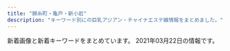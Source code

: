 ```yaml
---
title: "錦糸町・亀戸・新小岩"
description: "キーワード別にの巨乳アジアン・チャイナエステ嬢情報をまとめました。"
---
```


新着画像と新着キーワードをまとめています。
2021年03月22日の情報です。

<DmmAffiliateIns />
<KeywordTable
  shops={
    [
    {
        "station": "JR\u4e80\u6238\u99c5\u6771\u53e3",
        "keywords": {},
        "name": "Remoon",
        "img_links": [
            "http://yousei.xyz/images/g6.jpg",
            "http://yousei.xyz/images/mobile.jpg",
            "http://yousei.xyz/images/g3.jpg",
            "http://yousei.xyz/images/g4.jpg",
            "http://yousei.xyz/images/r4.jpg",
            "http://yousei.xyz/images/top.png",
            "http://yousei.xyz/images/mob.png",
            "http://yousei.xyz/images/recuit.jpg",
            "http://yousei.xyz/images/g1.jpg",
            "http://yousei.xyz/images/g5.jpg",
            "http://yousei.xyz/images/r2.jpg",
            "http://yousei.xyz/images/r3.jpg",
            "http://yousei.xyz/images/g2.jpg",
            "http://yousei.xyz/images/r1.jpg"
        ],
        "url": "http://yousei.xyz/"
    },
    {
        "station": "\u9752\u7825\u99c5A2\u51fa\u53e3",
        "url": "http://shizuku2009.com/",
        "img_links": [
            "http://shizuku2009.com/images/index_19.jpg",
            "http://shizuku2009.com/images/staff_15.jpg",
            "http://shizuku2009.com/images/index_08.jpg",
            "http://shizuku2009.com/images/index_15.jpg",
            "http://shizuku2009.com/staff/5/1.jpg",
            "http://shizuku2009.com/staff/4/1.jpg",
            "http://shizuku2009.com/images/service_13.jpg",
            "http://shizuku2009.com/staff/1/1.jpg",
            "http://shizuku2009.com/images/index_14.jpg",
            "http://shizuku2009.com/images/index_20.jpg",
            "http://shizuku2009.com/staff/6/1.jpg",
            "http://shizuku2009.com/images/index_05.jpg",
            "http://shizuku2009.com/images/index_13.jpg",
            "http://shizuku2009.com/images/index_09.jpg",
            "http://shizuku2009.com/images/index_17.jpg",
            "http://shizuku2009.com/images/index_07.jpg",
            "http://shizuku2009.com/images/index_06.jpg",
            "http://shizuku2009.com/images/staff_12.jpg",
            "http://shizuku2009.com/images/index_02.jpg",
            "http://shizuku2009.com/images/index_04.jpg",
            "http://shizuku2009.com/images/index_10.jpg",
            "http://shizuku2009.com/staff/3/1.jpg",
            "http://shizuku2009.com/staff/2/1.jpg"
        ],
        "name": "\u79cb",
        "keywords": {}
    },
    {
        "name": "Lucky\uff5e\u30e9\u30c3\u30ad\u30fc\uff5e",
        "img_links": [
            "http://www.es-raku.link/images/3.jpg",
            "http://www.es-raku.link/images/int2.png",
            "http://www.es-raku.link/images/mobile.jpg",
            "http://www.es-raku.link/images/line.png",
            "http://www.es-raku.link/staff/lucky.jpg",
            "http://www.es-raku.link/staff/ayaka.jpg",
            "http://www.es-raku.link/images/menu/interior.png",
            "http://www.es-raku.link/img/mai1.jpg",
            "http://www.es-raku.link/staff/yuki.jpg",
            "http://www.es-raku.link/images/list.jpg",
            "http://www.es-raku.link/images/6.jpg",
            "http://www.es-raku.link/staff/kaori.jpg",
            "http://www.es-raku.link/img/lucky1.jpg",
            "http://www.es-raku.link/images/8.jpg",
            "http://www.es-raku.link/img/yuki1.jpg",
            "http://www.es-raku.link/images/menu/staff.png",
            "http://www.es-raku.link/images/r2.jpg",
            "http://www.es-raku.link/images/tel.jpg",
            "http://www.es-raku.link/images/1.jpg",
            "http://www.es-raku.link/img/kaori1.jpg",
            "http://www.es-raku.link/images/int1.png",
            "http://www.es-raku.link/images/7.jpg",
            "http://www.es-raku.link/staff/ruru.jpg",
            "http://www.es-raku.link/images/interior_t.png",
            "http://www.es-raku.link/images/2.jpg",
            "http://www.es-raku.link/staff/mai.jpg",
            "http://www.es-raku.link/staff/riri.jpg",
            "http://www.es-raku.link/img/ayaka1.jpg",
            "http://www.es-raku.link/img/riri1.jpg",
            "http://www.es-raku.link/images/rtel.jpg",
            "http://www.es-raku.link/images/sys1.jpg",
            "http://www.es-raku.link/images/menu/top.png",
            "http://www.es-raku.link/images/staff_t.png",
            "http://www.es-raku.link/images/9.jpg",
            "http://www.es-raku.link/images/news.jpg",
            "http://www.es-raku.link/images/head.png",
            "http://www.es-raku.link/images/r1.jpg",
            "http://www.es-raku.link/img/ruru1.jpg"
        ],
        "station": "JR\u9326\u7cf8\u753a\u99c5\u5357\u53e3",
        "url": "http://www.es-raku.link/",
        "keywords": {}
    },
    {
        "img_links": [
            "http://iyasimori.jpest.net/uploads//sites/37/2021/01/a.jpg",
            "http://iyasimori.jpest.net/uploads//sites/37/2021/01/mobile.png",
            "http://iyasimori.jpest.net/uploads//sites/37/2021/01/g2-2.jpg",
            "http://iyasimori.jpest.net/uploads//sites/37/2021/01/tite-staff.jpg",
            "http://iyasimori.jpest.net/uploads//sites/37/2021/01/bj_03.jpg",
            "http://iyasimori.jpest.net/uploads//sites/37/2021/01/g5-150x150.jpg",
            "http://iyasimori.jpest.net/uploads//sites/37/2021/01/g5.jpg",
            "http://iyasimori.jpest.net/uploads//sites/37/2021/01/top.jpg",
            "http://iyasimori.jpest.net/uploads//sites/37/2021/01/g3-2-150x150.jpg",
            "http://iyasimori.jpest.net/uploads//sites/37/2021/01/g1-3-150x150.jpg",
            "http://iyasimori.jpest.net/uploads//sites/37/2021/01/r6.jpg",
            "http://iyasimori.jpest.net/uploads//sites/37/2021/01/g3-2.jpg",
            "http://iyasimori.jpest.net/uploads//sites/37/2021/01/a2.jpg",
            "http://iyasimori.jpest.net/uploads//sites/37/2021/01/r3-1.jpg",
            "http://iyasimori.jpest.net/uploads//sites/37/2021/01/r4-1.jpg",
            "http://iyasimori.jpest.net/uploads//sites/37/2021/01/r5.jpg",
            "http://iyasimori.jpest.net/uploads//sites/37/2021/01/g1-3.jpg",
            "http://iyasimori.jpest.net/uploads//sites/37/2021/01/g4-150x150.jpg",
            "http://iyasimori.jpest.net/uploads//sites/37/2021/01/g4.jpg",
            "http://iyasimori.jpest.net/uploads//sites/37/2021/01/news03.png",
            "http://iyasimori.jpest.net/uploads//sites/37/2021/01/news01.png",
            "http://iyasimori.jpest.net/uploads//sites/37/2021/01/g2-2-150x150.jpg"
        ],
        "name": "\u7652\u3057\u306e\u68ee",
        "keywords": {},
        "station": "\u9752\u7825\u99c5",
        "url": "http://iyasimori.jpest.net/"
    },
    {
        "name": "\u685c",
        "url": "http://miyabi-aroma.xyz/",
        "img_links": [
            "http://miyabi-aroma.xyz/images/staff/3/kiki.jpg",
            "http://miyabi-aroma.xyz/images/1801706901.jpg",
            "http://miyabi-aroma.xyz/images/staff/3/miya.jpg",
            "http://miyabi-aroma.xyz/images/staff/3/ami2.jpg",
            "http://miyabi-aroma.xyz/images/index-rose_04.png",
            "http://miyabi-aroma.xyz/images/3/1.jpg",
            "http://miyabi-aroma.xyz/images/staff/3/ami.jpg",
            "http://miyabi-aroma.xyz/images/staff/3/miya2.jpg",
            "http://miyabi-aroma.xyz/images/staff/3/yaya2.jpg",
            "http://miyabi-aroma.xyz/images/index-rose_07.png",
            "http://miyabi-aroma.xyz/images/nav/nav-job.jpg",
            "http://miyabi-aroma.xyz/images/index-rose_09.png",
            "http://miyabi-aroma.xyz/images/3/2.jpg",
            "http://miyabi-aroma.xyz/images/staff/3/kiki2.jpg",
            "http://miyabi-aroma.xyz/images/shishu/se2.jpg",
            "http://miyabi-aroma.xyz/images/staff/3/yami.jpg",
            "http://miyabi-aroma.xyz/images/staff/3/rina2.jpg",
            "http://miyabi-aroma.xyz/images/staff/3/yaya1.jpg",
            "http://miyabi-aroma.xyz/images/staff/3/rina.jpg",
            "http://miyabi-aroma.xyz/images/shishu/se1.jpg",
            "http://miyabi-aroma.xyz/images/nav/nav-staff.jpg",
            "http://miyabi-aroma.xyz/images/11.png",
            "http://miyabi-aroma.xyz/images/index-rose_13.png",
            "http://miyabi-aroma.xyz/images/nav/nav-sys.jpg",
            "http://miyabi-aroma.xyz/images/nav/nav-info.jpg",
            "http://miyabi-aroma.xyz/images/index-rose_02.png"
        ],
        "station": "JR\u4e80\u6238\u99c5\u6771\u53e3",
        "keywords": {
            "C": 7
        }
    },
    {
        "station": "JR\u9326\u7cf8\u753a\u99c5\u5357\u53e3",
        "img_links": [
            "http://dccompanyqoo10.cafe24.com/tiffany/images/store/store.png",
            "http://dccompanyqoo10.cafe24.com/tiffany/images/common/header.png",
            "http://dccompanyqoo10.cafe24.com/tiffany/images/top/store_bg.png"
        ],
        "keywords": {},
        "name": "Cherry",
        "url": "http://cherry-esthe.com/"
    },
    {
        "url": "http://hani-est.xyz/",
        "station": "\u897f\u5927\u5cf6\u99c5A1\u51fa\u53e3",
        "img_links": [
            "http://hani-est.xyz/images/g1.jpg",
            "http://hani-est.xyz/images/g6.jpg",
            "http://hani-est.xyz/images/g4.jpg",
            "http://hani-est.xyz/images/g5.jpg",
            "http://hani-est.xyz/images/banna1.jpg",
            "http://hani-est.xyz/images/zi-pri.png",
            "http://hani-est.xyz/images/banna2.jpg",
            "http://hani-est.xyz/images/g2.jpg",
            "http://hani-est.xyz/images/zi-ao.png",
            "http://hani-est.xyz/images/zi-service.png",
            "http://hani-est.xyz/images/zi-staff.png",
            "http://hani-est.xyz/images/zi-newface.png",
            "http://hani-est.xyz/images/new1.jpg",
            "http://hani-est.xyz/images/a1.jpg",
            "http://hani-est.xyz/images/top.jpg",
            "http://hani-est.xyz/images/banna.jpg"
        ],
        "keywords": {
            "\u5de8\u4e73": 12,
            "\u4e73": 12,
            "90": 24,
            "83": 12,
            "C": 41,
            "94": 12,
            "E": 12,
            "82": 12
        },
        "name": "\u871c\u82b1"
    },
    {
        "img_links": [
            "http://mori.me-es.com/images/index_27.jpg",
            "http://mori.me-es.com/images/staff_15.jpg",
            "http://mori.me-es.com/images/index_09.jpg",
            "http://mori.me-es.com/images/index_19.jpg",
            "http://mori.me-es.com/images/index_28.jpg",
            "http://mori.me-es.com/images/index_01.jpg",
            "http://mori.me-es.com/images/index_03.jpg",
            "http://mori.me-es.com/images/index_13.jpg",
            "http://mori.me-es.com/girls/07.jpg",
            "http://mori.me-es.com/girls/06.jpg",
            "http://mori.me-es.com/images/index_02.jpg",
            "http://mori.me-es.com/images/index_18.jpg",
            "http://mori.me-es.com/girls/01.jpg",
            "http://mori.me-es.com/images/index_21.jpg",
            "http://mori.me-es.com/images/index_04.jpg",
            "http://mori.me-es.com/images/index_10.jpg",
            "http://mori.me-es.com/images/index_30.jpg",
            "http://mori.me-es.com/images/info.jpg",
            "http://mori.me-es.com/images/sub_28.jpg",
            "http://mori.me-es.com/images/rec.jpg",
            "http://mori.me-es.com/images/index_24.jpg",
            "http://mori.me-es.com/girls/05.jpg",
            "http://mori.me-es.com/images/index_25.jpg",
            "http://mori.me-es.com/images/index_07.jpg",
            "http://mori.me-es.com/girls/00.jpg",
            "http://mori.me-es.com/images/index_08.jpg",
            "http://mori.me-es.com/images/index_20.jpg",
            "http://mori.me-es.com/images/index_26.jpg",
            "http://mori.me-es.com/girls/02.jpg",
            "http://mori.me-es.com/images/index_17.jpg",
            "http://mori.me-es.com/images/index_12.jpg",
            "http://mori.me-es.com/girls/08.jpg",
            "http://mori.me-es.com/images/rec_15.jpg",
            "http://mori.me-es.com/images/index_05.jpg",
            "http://mori.me-es.com/girls/04.jpg",
            "http://mori.me-es.com/images/index_06.jpg",
            "http://mori.me-es.com/images/index_22.jpg",
            "http://mori.me-es.com/images/index_16.jpg",
            "http://mori.me-es.com/images/info_15.jpg",
            "http://mori.me-es.com/images/index_29.jpg",
            "http://mori.me-es.com/girls/08a.jpg",
            "http://mori.me-es.com/girls/03.jpg",
            "http://mori.me-es.com/images/index_15.jpg",
            "http://mori.me-es.com/girls/04a.jpg"
        ],
        "url": "http://mori.me-es.com/",
        "station": "JR\u65b0\u5c0f\u5ca9\u99c5\u5317\u53e3",
        "keywords": {
            "90": 1,
            "86": 3,
            "85": 3,
            "88": 1,
            "C": 7,
            "87": 1
        },
        "name": "\u68ee"
    },
    {
        "img_links": [
            "https://doraimon.tyo.cm/images/staff_line.jpg",
            "https://doraimon.tyo.cm/images/top.jpg",
            "https://doraimon.tyo.cm/photos/sites/32/2021/03/2021031206553637.jpg",
            "https://doraimon.tyo.cm/photos/sites/32/2021/03/202103120651532.jpg",
            "https://doraimon.tyo.cm/photos/sites/32/2021/03/2021030207310114.jpg",
            "https://doraimon.tyo.cm/photos/sites/32/2021/03/2021030207305994.jpg",
            "https://doraimon.tyo.cm/images/mobile.jpg",
            "https://doraimon.tyo.cm/images/link.jpg",
            "https://doraimon.tyo.cm/images/s_news.jpg",
            "https://doraimon.tyo.cm/photos/sites/32/2021/03/2021030207304862.jpg",
            "https://doraimon.tyo.cm/images/s_face.jpg",
            "https://doraimon.tyo.cm/photos/sites/32/2021/03/2021030207304993.jpg"
        ],
        "keywords": {
            "D": 6,
            "85": 3,
            "86": 2,
            "83": 1
        },
        "url": "https://doraimon.tyo.cm/",
        "station": "JR\u4e80\u6238\u99c5\u5317\u53e3",
        "name": "\u30c9\u30e9\u3048\u3082\u3093"
    },
    {
        "url": "http://www.awawa-es.info/",
        "station": "JR\u9326\u7cf8\u753a\u99c5\u5357\u53e3",
        "keywords": {
            "89": 2,
            "85": 2,
            "D": 2
        },
        "name": "\u3042\u308f\u308f",
        "img_links": [
            "http://www.awawa-es.info/p/bb.jpg",
            "http://www.awawa-es.info/img/acc.png",
            "http://www.awawa-es.info/img/return.png",
            "http://www.awawa-es.info/img/images/sys_03.png",
            "http://www.awawa-es.info/img/bottom.jpg",
            "http://www.awawa-es.info/photo/202009/15998944321424280736.jpeg",
            "http://www.awawa-es.info/img/i1.jpg",
            "http://www.awawa-es.info/img/i2.jpg",
            "http://www.awawa-es.info/p/3.jpg",
            "http://www.awawa-es.info/img/hsys.png",
            "http://www.awawa-es.info/img/h1.png",
            "http://www.awawa-es.info/img/images/sys_02.png",
            "http://www.awawa-es.info/img/images/sys_05.png",
            "http://www.awawa-es.info/img/s1.jpg",
            "http://www.awawa-es.info/photo/202002/1580956374749618033.jpg",
            "http://www.awawa-es.info/img/h3.png",
            "http://www.awawa-es.info/img/hstaff.png",
            "http://www.awawa-es.info/p/aa.jpg",
            "http://www.awawa-es.info/img/s2.jpg",
            "http://www.awawa-es.info/photo/home/3281580956380.jpg",
            "http://www.awawa-es.info/img/h2.png",
            "http://www.awawa-es.info/img/hinfo.png",
            "http://www.awawa-es.info/img/rm.jpg",
            "http://www.awawa-es.info/img/sd.png",
            "http://www.awawa-es.info/p/cc.jpg",
            "http://www.awawa-es.info/img/tmp.jpg",
            "http://www.awawa-es.info/img/images/sys_04.png",
            "http://www.awawa-es.info/img/images/sys_01.png",
            "http://www.awawa-es.info/img/images/sys_06.png",
            "http://www.awawa-es.info/photo/202009/15998945321509738889.jpeg",
            "http://www.awawa-es.info/p/4.jpg",
            "http://www.awawa-es.info/p/1.jpg",
            "http://www.awawa-es.info/p/2.jpg",
            "http://www.awawa-es.info/photo/home/4051599894438.jpg",
            "http://www.awawa-es.info/img/hjob.png"
        ]
    },
    {
        "station": "JR\u4e80\u6238\u99c5\u5317\u53e3",
        "keywords": {},
        "img_links": [
            "https://kameido-massage.com/staff/yuki-l1.jpg",
            "https://kameido-massage.com/staff/yuka-s1.jpg",
            "https://kameido-massage.com/2019/10/29/yuri-s1.jpg",
            "https://kameido-massage.com/icon/facebook.png",
            "https://kameido-massage.com/images/top1.jpg",
            "https://kameido-massage.com/images/flower.png",
            "https://kameido-massage.com/staff/yuki-s1.jpg",
            "https://kameido-massage.com/button/home.png",
            "https://kameido-massage.com/icon/twitter.png",
            "https://kameido-massage.com/staff/nana-s1.jpg",
            "https://kameido-massage.com/2019/12/25/mika-s1.jpg",
            "https://kameido-massage.com/staff/mimi-s1.jpg",
            "https://kameido-massage.com/images/main-small.jpg",
            "https://kameido-massage.com/2020/03/28/nana-s1.jpg",
            "https://kameido-massage.com/menu/blog.png",
            "https://kameido-massage.com/2019/11/10/erika-s1.jpg",
            "https://kameido-massage.com/images/footer-l.png",
            "https://kameido-massage.com/button/blog.png",
            "https://kameido-massage.com/menu/home.png",
            "https://kameido-massage.com/images/clear.png",
            "https://kameido-massage.com/images/header3.png",
            "https://kameido-massage.com/images/main-sp.jpg",
            "https://kameido-massage.com/menu/staff.png",
            "https://kameido-massage.com/images/footer-r.png",
            "https://kameido-massage.com/button/staff.png",
            "https://kameido-massage.com/staff/nana-l1.jpg",
            "https://kameido-massage.com/icon/line.png",
            "https://kameido-massage.com/2020/05/15/kazumi-s1.jpg",
            "https://kameido-massage.com/2019/11/02/yuka-s1.jpg",
            "https://kameido-massage.com/images/top3.jpg",
            "https://kameido-massage.com/icon/yelp.png",
            "https://kameido-massage.com/menu/info.png",
            "https://kameido-massage.com/images/qrcode.png",
            "https://kameido-massage.com/staff/yuka-l1.jpg",
            "https://kameido-massage.com/images/top2.jpg",
            "https://kameido-massage.com/staff/erika-s1.jpg",
            "https://kameido-massage.com/link/mens-esthe.png",
            "https://kameido-massage.com/staff/erika-l1.jpg",
            "https://scdn.line-apps.com/n/line_add_friends/btn/ja.png",
            "https://kameido-massage.com/2020/07/17/mika-s1.jpg",
            "https://kameido-massage.com/staff/mirei-s1.jpg",
            "https://kameido-massage.com/images/main-top.jpg"
        ],
        "url": "https://kameido-massage.com/",
        "name": "\u842c\u751f\u697c"
    },
    {
        "img_links": [
            "http://www.hu-wa.work/images/news.png",
            "http://www.hu-wa.work/staff/yuna.jpg",
            "http://www.hu-wa.work/images/6.png",
            "http://www.hu-wa.work/img/yuna1.jpg",
            "http://www.hu-wa.work/images/3.png",
            "http://www.hu-wa.work/img/ayumi1.jpg",
            "http://www.hu-wa.work/images/s1.png",
            "http://www.hu-wa.work/staff/ayumi.jpg",
            "http://www.hu-wa.work/images/head.jpg",
            "http://www.hu-wa.work/images/ta.jpg",
            "http://www.hu-wa.work/images/8.png",
            "http://www.hu-wa.work/staff/miki.jpg",
            "http://www.hu-wa.work/img/miki1.jpg",
            "http://www.hu-wa.work/images/4.png",
            "http://www.hu-wa.work/img/kaori1.jpg",
            "http://www.hu-wa.work/images/5.png",
            "http://www.hu-wa.work/img/natu1.jpg",
            "http://www.hu-wa.work/images/int2.png",
            "http://www.hu-wa.work/img/mimi2.jpg",
            "http://www.hu-wa.work/images/staff_t.jpg",
            "http://www.hu-wa.work/images/sys.png",
            "http://www.hu-wa.work/img/natu2.jpg",
            "http://www.hu-wa.work/img/maya1.jpg",
            "http://www.hu-wa.work/img/mimi1.jpg",
            "http://www.hu-wa.work/images/2.png",
            "http://www.hu-wa.work/images/7.png",
            "http://www.hu-wa.work/images/interior_t.jpg",
            "http://www.hu-wa.work/staff/mimi.jpg",
            "http://www.hu-wa.work/images/tel.jpg",
            "http://www.hu-wa.work/staff/kaori.jpg",
            "http://www.hu-wa.work/staff/maya.jpg",
            "http://www.hu-wa.work/images/int1.png",
            "http://www.hu-wa.work/staff/natu.jpg"
        ],
        "url": "http://www.hu-wa.work/",
        "keywords": {},
        "name": "Angel\u2019s Smile",
        "station": "JR\u5c0f\u5ca9\u99c5\u5357\u53e3"
    },
    {
        "url": "http://biwert.xyz/",
        "img_links": [
            "http://biwert.xyz/uploads/201003/1-2010031G3421X.jpg",
            "http://biwert.xyz/templets/default/picture/head.jpg",
            "http://biwert.xyz/uploads/allimg/180620/1-1P6201013133b.jpg",
            "http://biwert.xyz/templets/default/picture/news.jpg",
            "http://biwert.xyz/uploads/201003/1-2010031G35C32.jpg",
            "http://biwert.xyz/templets/default/picture/rec1.png",
            "http://biwert.xyz/uploads/201006/1-2010061A941445.jpg",
            "http://biwert.xyz/uploads/201003/1-2010031G415110.jpg",
            "http://biwert.xyz/uploads/allimg/180620/1-1P620101640O8.png",
            "http://biwert.xyz/images/1-1P621101232H4.png",
            "http://biwert.xyz/uploads/180620/1-1P62010154K00.png",
            "http://biwert.xyz/uploads/201007/1-20100G4464b26.jpg",
            "http://biwert.xyz/uploads/180620/1-1P62010193X63.jpg",
            "http://biwert.xyz/uploads/201109/1-201109141105216.jpg",
            "http://biwert.xyz/templets/default/picture/staff_t.jpg",
            "http://biwert.xyz/templets/default/picture/interior_t.jpg",
            "http://biwert.xyz/uploads/180620/1-1P620101629244.png",
            "http://biwert.xyz/uploads/201003/1-2010031G432629.jpg",
            "http://biwert.xyz/uploads/201006/1-2010061F032C0.jpg"
        ],
        "station": "JR\u5c0f\u5ca9\u99c5\u5317\u53e3",
        "keywords": {
            "G": 9,
            "E": 18
        },
        "name": "\u4e00\u6642"
    },
    {
        "keywords": {},
        "station": "JR\u65b0\u5c0f\u5ca9\u99c5\u5357\u53e3",
        "img_links": [
            "https://piano.sweet-relaxation.com/img/cast/nana-01.jpg",
            "https://piano.sweet-relaxation.com/img/slick/sl-4.jpg",
            "https://piano.sweet-relaxation.com/img/cast/luna-02.jpg",
            "https://piano.sweet-relaxation.com/img/cast/ai-03.jpg",
            "https://piano.sweet-relaxation.com/img/cast/coco-03.jpg",
            "https://piano.sweet-relaxation.com/img/slick/sl-6.jpg",
            "https://piano.sweet-relaxation.com/img/cast/aini-02.jpg",
            "https://piano.sweet-relaxation.com/img/cast/miky-03.jpg",
            "https://piano.sweet-relaxation.com/img/cast/lili-04.jpg",
            "https://piano.sweet-relaxation.com/img/cast/miya-03.jpg",
            "https://piano.sweet-relaxation.com/img/cast/nico-03.jpg",
            "https://piano.sweet-relaxation.com/img/cast/nana-03.jpg",
            "https://piano.sweet-relaxation.com/img/cast/coco-01.jpg",
            "https://piano.sweet-relaxation.com/img/cast/miky-01.jpg",
            "https://piano.sweet-relaxation.com/img/cast/nico-02.jpg",
            "https://piano.sweet-relaxation.com/img/cast/coco-02.jpg",
            "https://piano.sweet-relaxation.com/img/cast/nana-02.jpg",
            "https://piano.sweet-relaxation.com/img/cast/ebi-03.jpg",
            "https://piano.sweet-relaxation.com/img/slick/sl-1.jpg",
            "https://piano.sweet-relaxation.com/img/slick/sl-5.jpg",
            "https://piano.sweet-relaxation.com/img/cast/aye-01.jpg",
            "https://piano.sweet-relaxation.com/img/cast/aye-02.jpg",
            "https://piano.sweet-relaxation.com/img/cast/lili-02.jpg",
            "https://piano.sweet-relaxation.com/img/slick/sl-2.jpg",
            "https://piano.sweet-relaxation.com/img/cast/nico-04.jpg",
            "https://piano.sweet-relaxation.com/img/cast/luna-01.jpg",
            "https://piano.sweet-relaxation.com/img/cast/aki-02.jpg",
            "https://piano.sweet-relaxation.com/img/cast/lili-01.jpg",
            "https://piano.sweet-relaxation.com/img/cast/nana-04.jpg",
            "https://piano.sweet-relaxation.com/img/slick/sl-3.jpg",
            "https://piano.sweet-relaxation.com/img/cast/ebi-02.jpg",
            "https://piano.sweet-relaxation.com/img/cast/coco-04.jpg",
            "https://piano.sweet-relaxation.com/img/cast/luna-03.jpg",
            "https://piano.sweet-relaxation.com/img/cast/aki-04.jpg",
            "https://piano.sweet-relaxation.com/img/cast/miya-04.jpg",
            "https://piano.sweet-relaxation.com/img/cast/ai-04.jpg",
            "https://piano.sweet-relaxation.com/img/cast/aye-03.jpg",
            "https://piano.sweet-relaxation.com/img/cast/miya-02.jpg",
            "https://piano.sweet-relaxation.com/img/cast/ebi-01.jpg",
            "https://piano.sweet-relaxation.com/img/cast/aki-01.jpg",
            "https://piano.sweet-relaxation.com/img/interior/int-02.jpg",
            "https://piano.sweet-relaxation.com/img/cast/nico-01.jpg",
            "https://piano.sweet-relaxation.com/img/cast/aki-03.jpg",
            "https://piano.sweet-relaxation.com/img/slick/sl-7.jpg",
            "https://piano.sweet-relaxation.com/img/cast/lili-03.jpg",
            "https://piano.sweet-relaxation.com/img/cast/ai-01.jpg",
            "https://piano.sweet-relaxation.com/img/interior/int-03.jpg",
            "https://piano.sweet-relaxation.com/img/cast/aini-04.jpg",
            "https://piano.sweet-relaxation.com/img/interior/int-01.jpg",
            "https://piano.sweet-relaxation.com/img/interior/int-04.jpg",
            "https://piano.sweet-relaxation.com/img/cast/miky-02.jpg",
            "https://piano.sweet-relaxation.com/img/cast/aini-03.jpg",
            "https://piano.sweet-relaxation.com/img/cast/ai-02.jpg",
            "https://piano.sweet-relaxation.com/img/cast/miky-04.jpg",
            "https://piano.sweet-relaxation.com/img/cast/aini-01.jpg",
            "https://piano.sweet-relaxation.com/img/cast/aye-04.jpg",
            "https://piano.sweet-relaxation.com/img/cast/miya-01.jpg",
            "https://piano.sweet-relaxation.com/img/cast/ebi-04.jpg",
            "https://piano.sweet-relaxation.com/img/cast/luna-04.jpg"
        ],
        "url": "https://piano.sweet-relaxation.com/",
        "name": "Piano"
    },
    {
        "keywords": {},
        "url": "http://k-yorocobi.com/",
        "img_links": [
            "http://k-yorocobi.com/images/c-top.png",
            "http://k-yorocobi.com/images/bar-staff.png",
            "http://k-yorocobi.com/images/b-awaawa.png",
            "http://k-yorocobi.com/images/bar-interior.png",
            "http://k-yorocobi.com/images/bar-news.png",
            "http://k-yorocobi.com/staff/s-rina.jpg",
            "http://k-yorocobi.com/images/c-interior.png",
            "http://k-yorocobi.com/images/b-tel.png",
            "http://k-yorocobi.com/images/footer.png",
            "http://k-yorocobi.com/pic/pic4.jpg",
            "http://k-yorocobi.com/images/c-staff.png",
            "http://k-yorocobi.com/staff/s-yuyu.jpg",
            "http://k-yorocobi.com/staff/s-emi.jpg",
            "http://k-yorocobi.com/images/b-mobile.png",
            "http://k-yorocobi.com/images/bar-cam.png",
            "http://k-yorocobi.com/pic/pic3.jpg",
            "http://k-yorocobi.com/images/b-movie.png",
            "http://k-yorocobi.com/images/bar-pickup.png",
            "http://k-yorocobi.com/pic/pic2.jpg",
            "http://k-yorocobi.com/images/bill.jpg",
            "http://k-yorocobi.com/staff/s-tika.jpg",
            "http://k-yorocobi.com/pic/pic1.jpg"
        ],
        "name": "\u3088\u308d\u3053\u3073",
        "station": "JR\u9326\u7cf8\u753a\u99c5\u5317\u53e3"
    },
    {
        "img_links": [
            "http://www.himawari-shinkoiwa.com/files/002-02.jpg",
            "http://www.himawari-shinkoiwa.com/images/slider/2.jpg",
            "http://www.himawari-shinkoiwa.com/img/ttl_move.png",
            "http://www.himawari-shinkoiwa.com/files/001.jpg",
            "http://www.himawari-shinkoiwa.com/img/ttl_news.png",
            "http://www.himawari-shinkoiwa.com/files/003.jpg",
            "http://www.himawari-shinkoiwa.com/files/003-02.jpg",
            "http://www.himawari-shinkoiwa.com/img/goback.jpg",
            "http://www.himawari-shinkoiwa.com/img/btn_side_mobile.jpg",
            "http://www.himawari-shinkoiwa.com/files/001-02.jpg",
            "http://www.himawari-shinkoiwa.com/img/tel.png",
            "http://www.himawari-shinkoiwa.com/img/pickup.jpg",
            "http://www.himawari-shinkoiwa.com/img/btn_blog.png",
            "http://www.himawari-shinkoiwa.com/img/move.jpg",
            "http://www.himawari-shinkoiwa.com/images/line.png",
            "http://www.himawari-shinkoiwa.com/images/slider/3.jpg",
            "http://www.himawari-shinkoiwa.com/img/ttl_info.png",
            "http://www.himawari-shinkoiwa.com/files/002.jpg",
            "http://www.himawari-shinkoiwa.com/images/slider/1.jpg"
        ],
        "station": "JR\u65b0\u5c0f\u5ca9\u99c5\u5357\u53e3",
        "url": "http://www.himawari-shinkoiwa.com/",
        "name": "\u3072\u307e\u308f\u308a",
        "keywords": {
            "C": 11,
            "D": 4,
            "87": 4,
            "E": 2,
            "86": 2
        }
    },
    {
        "keywords": {
            "C": 7
        },
        "station": "JR\u9326\u7cf8\u753a\u99c5",
        "img_links": [
            "http://nanaesute.xyz/images/top_bn1.jpg",
            "http://nanaesute.xyz/images/g3.jpg",
            "http://nanaesute.xyz/images/g1.jpg",
            "http://nanaesute.xyz/images/top.png",
            "http://nanaesute.xyz/images/top_bn2.jpg",
            "http://nanaesute.xyz/images/flash.jpg",
            "http://nanaesute.xyz/images/flash1.jpg",
            "http://nanaesute.xyz/images/side3.png"
        ],
        "name": "\u306a\u306a",
        "url": "http://nanaesute.xyz/"
    },
    {
        "station": "JR\u9326\u7cf8\u753a\u99c5\u5317\u53e3",
        "img_links": [
            "http://kinshicho-es.xyz/images/top1.jpg",
            "http://kinshicho-es.xyz/images/b1.jpg",
            "http://kinshicho-es.xyz/images/r4.jpg",
            "http://kinshicho-es.xyz/images/g3.jpg",
            "http://kinshicho-es.xyz/images/g41.jpg",
            "http://kinshicho-es.xyz/images/r1.jpg",
            "http://kinshicho-es.xyz/images/g2.jpg",
            "http://kinshicho-es.xyz/images/top.jpg",
            "http://kinshicho-es.xyz/images/g0.jpg",
            "http://kinshicho-es.xyz/images/left1_2_02.jpg",
            "http://kinshicho-es.xyz/images/r3.jpg",
            "http://kinshicho-es.xyz/images/kanban.jpg",
            "http://kinshicho-es.xyz/images/r2.jpg",
            "http://kinshicho-es.xyz/images/b2.jpg",
            "http://kinshicho-es.xyz/images/news-tit1.jpg",
            "http://kinshicho-es.xyz/images/g5.jpg"
        ],
        "url": "http://kinshicho-es.xyz/",
        "name": "\u30b9\u30c1\u30e5\u30ef\u306e\u30b9\u30de\u30a4\u30eb",
        "keywords": {
            "C": 7
        }
    },
    {
        "name": "\u30de\u30ea\u30a2\u30d9\u30fc\u30e9",
        "station": "JR\u5c0f\u5ca9\u99c5\u5317\u53e3",
        "img_links": [
            "http://mariabella.ies.fun/images/ac2.jpg",
            "http://mariabella.ies.fun/images/r02.jpg",
            "http://mariabella.ies.fun/images/r09.jpg",
            "http://mariabella.ies.fun/images/info.jpg",
            "http://mariabella.ies.fun/images/ac3.jpg",
            "http://mariabella.ies.fun/images/s-recriut.jpg",
            "http://mariabella.ies.fun/images/s-staff.jpg",
            "http://mariabella.ies.fun/photos/sites/45/2020/01/2020012420100278.jpeg",
            "http://mariabella.ies.fun/images/top.png",
            "http://mariabella.ies.fun/images/pick.jpg",
            "http://mariabella.ies.fun/images/r04.jpg",
            "http://mariabella.ies.fun/images/news.jpg",
            "http://mariabella.ies.fun/images/r01.jpg",
            "http://mariabella.ies.fun/images/r03.jpg",
            "http://mariabella.ies.fun/photos/sites/45/2018/06/2018062706422857.jpg",
            "http://mariabella.ies.fun/images/mobile.jpg",
            "http://mariabella.ies.fun/images/ac1.jpg",
            "http://mariabella.ies.fun/images/r06.jpg",
            "http://mariabella.ies.fun/images/r07.jpg",
            "http://mariabella.ies.fun/photos/sites/45/2019/09/2019092717170772.jpeg",
            "http://mariabella.ies.fun/photos/sites/45/2019/09/2019091016323921.jpeg",
            "http://mariabella.ies.fun/images/mobile1.jpg",
            "http://mariabella.ies.fun/images/r05.jpg"
        ],
        "url": "http://mariabella.ies.fun/",
        "keywords": {
            "\u30bb\u30af\u30b7\u30fc": 3,
            "E": 3
        }
    },
    {
        "url": "http://aria.tokyo-relaxtime.asia/",
        "img_links": [
            "http://aria.tokyo-relaxtime.asia/img/cast/yumi-03.jpg",
            "http://aria.tokyo-relaxtime.asia/img/cast/nana-04.jpg",
            "http://aria.tokyo-relaxtime.asia/img/cast/yuri-03.jpg",
            "http://aria.tokyo-relaxtime.asia/img/cast/miki-04.jpg",
            "http://aria.tokyo-relaxtime.asia/img/cast/apple-01.jpg",
            "http://aria.tokyo-relaxtime.asia/img/slick/st-2.jpg",
            "http://aria.tokyo-relaxtime.asia/img/cast/aya-04.jpg",
            "http://aria.tokyo-relaxtime.asia/img/slick/st-3.jpg",
            "http://aria.tokyo-relaxtime.asia/img/cast/yuri-01.jpg",
            "http://aria.tokyo-relaxtime.asia/img/slick/st-4.jpg",
            "http://aria.tokyo-relaxtime.asia/img/cast/apple-03.jpg",
            "http://aria.tokyo-relaxtime.asia/img/interior/lobby-1.jpg",
            "http://aria.tokyo-relaxtime.asia/img/cast/coco-03.jpg",
            "http://aria.tokyo-relaxtime.asia/img/cast/nana-01.jpg",
            "http://aria.tokyo-relaxtime.asia/img/cast/miki-02.jpg",
            "http://aria.tokyo-relaxtime.asia/img/cast/yaya-03.jpg",
            "http://aria.tokyo-relaxtime.asia/img/cast/risa-02.jpg",
            "http://aria.tokyo-relaxtime.asia/img/cast/yumi-04.jpg",
            "http://aria.tokyo-relaxtime.asia/img/cast/nana-03.jpg",
            "http://aria.tokyo-relaxtime.asia/img/cast/apple-02.jpg",
            "http://aria.tokyo-relaxtime.asia/img/cast/yaya-04.jpg",
            "http://aria.tokyo-relaxtime.asia/img/cast/miki-03.jpg",
            "http://aria.tokyo-relaxtime.asia/img/cast/aki-04.jpg",
            "http://aria.tokyo-relaxtime.asia/img/cast/aya-01.jpg",
            "http://aria.tokyo-relaxtime.asia/img/cast/nana-02.jpg",
            "http://aria.tokyo-relaxtime.asia/img/cast/aya-03.jpg",
            "http://aria.tokyo-relaxtime.asia/img/cast/aki-01.jpg",
            "http://aria.tokyo-relaxtime.asia/img/cast/rina-01.jpg",
            "http://aria.tokyo-relaxtime.asia/img/cast/rina-04.jpg",
            "http://aria.tokyo-relaxtime.asia/img/cast/risa-03.jpg",
            "http://aria.tokyo-relaxtime.asia/img/cast/coco-02.jpg",
            "http://aria.tokyo-relaxtime.asia/img/cast/risa-01.jpg",
            "http://aria.tokyo-relaxtime.asia/img/interior/corridor-1.jpg",
            "http://aria.tokyo-relaxtime.asia/img/cast/risa-04.jpg",
            "http://aria.tokyo-relaxtime.asia/img/cast/coco-01.jpg",
            "http://aria.tokyo-relaxtime.asia/img/cast/rina-02.jpg",
            "http://aria.tokyo-relaxtime.asia/img/cast/aki-02.jpg",
            "http://aria.tokyo-relaxtime.asia/img/cast/yaya-01.jpg",
            "http://aria.tokyo-relaxtime.asia/img/cast/apple-04.jpg",
            "http://aria.tokyo-relaxtime.asia/img/cast/yuri-04.jpg",
            "http://aria.tokyo-relaxtime.asia/img/cast/yumi-01.jpg",
            "http://aria.tokyo-relaxtime.asia/img/cast/rina-03.jpg",
            "http://aria.tokyo-relaxtime.asia/img/cast/yaya-02.jpg",
            "http://aria.tokyo-relaxtime.asia/img/slick/st-5.jpg",
            "http://aria.tokyo-relaxtime.asia/img/cast/aya-02.jpg",
            "http://aria.tokyo-relaxtime.asia/img/cast/yumi-02.jpg",
            "http://aria.tokyo-relaxtime.asia/img/cast/aki-03.jpg",
            "http://aria.tokyo-relaxtime.asia/img/cast/coco-04.jpg",
            "http://aria.tokyo-relaxtime.asia/img/cast/miki-01.jpg",
            "http://aria.tokyo-relaxtime.asia/img/slick/st-1.jpg"
        ],
        "station": "JR\u5c0f\u5ca9\u99c5\u5317\u53e3",
        "keywords": {},
        "name": "Aria\uff5e\u30a2\u30ea\u30a2\uff5e"
    },
    {
        "url": "http://thaipataya.chm.jp/",
        "station": "JR\u5c0f\u5ca9\u99c5\u5357\u53e3",
        "img_links": [
            "https://chm.jp/domains1/thaipataya/myimg/imgcom37736_sp.png",
            "https://chm.jp/domains1/thaipataya/myimg/imgcom37357_sp.jpg",
            "https://chm.jp/domains1/thaipataya/myimg/imgcom37174_sp.png",
            "https://chm.jp/domains1/thaipataya/myimg/imgcom36605_sp.jpg",
            "https://chm.jp/domains1/thaipataya/myimg/imgcom37737_sp.png",
            "https://chm.jp/domains1/thaipataya/myimg/imgcom36607_sp.jpg",
            "https://chm.jp/domains1/thaipataya/myimg/imgcom37656_sp.jpg",
            "https://chm.jp/domains1/thaipataya/myimg/imgcom37840_sp.jpg",
            "https://chm.jp/domains1/thaipataya/myimg/imgcom37718_sp.jpg",
            "https://chm.jp/domains1/thaipataya/myimg/imgcom37654_sp.jpg",
            "https://chm.jp/domains1/thaipataya/myimg/imgcom37728_sp.png",
            "https://chm.jp/domains1/thaipataya/myimg/imgcom37891_sp.jpg",
            "https://chm.jp/domains1/thaipataya/myimg/imgcom37834_sp.jpg",
            "https://chm.jp/domains1/thaipataya/myimg/imgcom36635_sp.jpg",
            "https://chm.jp/domains1/thaipataya/myimg/imgcom36614_sp.jpg",
            "https://chm.jp/domains1/thaipataya/myimg/imgcom37916_sp.jpg",
            "https://chm.jp/domains1/thaipataya/myimg/imgcom37833_sp.jpg",
            "https://chm.jp/domains1/thaipataya/myimg/imgcom37665_sp.jpg",
            "https://chm.jp/domains1/thaipataya/myimg/imgcom36565_sp.jpg",
            "https://chm.jp/domains1/thaipataya/myimg/imgcom36618_sp.png",
            "https://chm.jp/domains1/thaipataya/myimg/imgcom36634_sp.jpg",
            "https://chm.jp/domains1/thaipataya/myimg/imgcom37658_sp.png",
            "https://chm.jp/domains1/thaipataya/myimg/imgcom37177_sp.png",
            "https://chm.jp/domains1/thaipataya/myimg/imgcom37362_sp.png",
            "https://chm.jp/domains1/thaipataya/myimg/imgcom36636_sp.jpg",
            "https://chm.jp/domains1/thaipataya/myimg/imgcom37358_sp.jpg",
            "https://chm.jp/domains1/thaipataya/myimg/slideimg36561_sp.jpg",
            "https://chm.jp/domains1/thaipataya/myimg/imgcom36615_sp.png",
            "https://chm.jp/domains1/thaipataya/myimg/imgcom37355_sp.jpg",
            "https://chm.jp/domains1/thaipataya/myimg/imgcom37913_sp.jpg",
            "https://chm.jp/domains1/thaipataya/myimg/imgcom37663_sp.jpg",
            "https://chm.jp/domains1/thaipataya/myimg/imgcom37661_sp.png",
            "https://chm.jp/domains1/thaipataya/myimg/imgcom37738_sp.png",
            "https://chm.jp/domains1/thaipataya/myimg/imgcom37662_sp.png",
            "https://chm.jp/domains1/thaipataya/myimg/imgcom37655_sp.jpg",
            "https://chm.jp/domains1/thaipataya/myimg/imgcom37841_sp.jpg",
            "https://chm.jp/domains1/thaipataya/myimg/imgcom36619_sp.jpg",
            "https://chm.jp/domains1/thaipataya/myimg/imgcom37729_sp.png",
            "https://chm.jp/domains1/thaipataya/myimg/imgcom37667_sp.png",
            "https://chm.jp/domains1/thaipataya/myimg/imgcom36613_sp.jpg",
            "https://chm.jp/domains1/thaipataya/myimg/imgcom37660_sp.png",
            "https://chm.jp/sozai/0_4999/bn112_sp.png",
            "https://chm.jp/domains1/thaipataya/myimg/slideimg36562_sp.jpg",
            "https://chm.jp/domains1/thaipataya/myimg/imgcom37360_sp.jpg",
            "https://chm.jp/domains1/thaipataya/myimg/imgcom37669_sp.jpg",
            "https://chm.jp/domains1/thaipataya/myimg/imgcom37664_sp.png",
            "https://chm.jp/domains1/thaipataya/myimg/imgcom37732_sp.png",
            "https://chm.jp/domains1/thaipataya/myimg/imgcom37356_sp.jpg",
            "https://chm.jp/domains1/thaipataya/myimg/imgcom37731_sp.png",
            "https://chm.jp/domains1/thaipataya/myimg/imgcom37659_sp.png",
            "https://chm.jp/domains1/thaipataya/myimg/imgcom37733_sp.png",
            "https://chm.jp/domains1/thaipataya/myimg/imgcom36577_sp.jpg",
            "https://chm.jp/domains1/thaipataya/myimg/imgcom37359_sp.jpg",
            "https://chm.jp/domains1/thaipataya/myimg/imgcom36575_sp.jpg",
            "https://chm.jp/domains1/thaipataya/myimg/imgcom36576_sp.jpg",
            "https://chm.jp/domains1/thaipataya/myimg/imgcom36567_sp.jpg",
            "https://chm.jp/domains1/thaipataya/myimg/imgcom37914_sp.jpg",
            "https://chm.jp/domains1/thaipataya/myimg/imgcom37727_sp.png",
            "http://chm.jp/img/linebutton_82x20.png",
            "https://chm.jp/domains1/thaipataya/myimg/imgcom37915_sp.jpg",
            "https://chm.jp/domains1/thaipataya/myimg/imgcom37726_sp.png",
            "https://chm.jp/domains1/thaipataya/myimg/imgcom36578_sp.jpg",
            "https://chm.jp/domains1/thaipataya/myimg/imgcom37725_sp.png",
            "https://chm.jp/domains1/thaipataya/myimg/imgcom37839_sp.jpg",
            "https://chm.jp/domains1/thaipataya/myimg/imgcom37734_sp.png",
            "https://chm.jp/sozai/0_4999/bn122_sp.png",
            "https://chm.jp/domains1/thaipataya/myimg/imgcom36582_sp.jpg",
            "https://chm.jp/domains1/thaipataya/myimg/imgcom36581_sp.jpg",
            "https://chm.jp/domains1/thaipataya/myimg/imgcom37668_sp.png",
            "https://chm.jp/domains1/thaipataya/myimg/slideimg36560_sp.jpg",
            "https://chm.jp/domains1/thaipataya/myimg/imgcom37361_sp.png",
            "https://chm.jp/domains1/thaipataya/myimg/imgcom37068_sp.jpg",
            "https://chm.jp/domains1/thaipataya/myimg/imgcom37730_sp.png",
            "https://chm.jp/domains1/thaipataya/myimg/imgcom37719_sp.jpg",
            "https://chm.jp/domains1/thaipataya/myimg/imgcom37710_sp.jpg",
            "https://chm.jp/domains1/thaipataya/myimg/imgcom36604_sp.jpg",
            "https://chm.jp/domains1/thaipataya/myimg/imgcom37740_sp.png",
            "https://chm.jp/domains1/thaipataya/myimg/imgcom37789_sp.png",
            "https://chm.jp/domains1/thaipataya/myimg/imgcom37653_sp.jpg",
            "https://chm.jp/domains1/thaipataya/myimg/imgcom37666_sp.jpg",
            "https://chm.jp/domains1/thaipataya/myimg/imgcom37172_sp.png",
            "https://chm.jp/domains1/thaipataya/myimg/imgcom37739_sp.png",
            "https://chm.jp/domains1/thaipataya/myimg/imgcom36606_sp.jpg",
            "https://chm.jp/domains1/thaipataya/myimg/imgcom36566_sp.png",
            "https://chm.jp/domains1/thaipataya/myimg/imgcom36603_sp.png",
            "https://chm.jp/domains1/thaipataya/myimg/imgcom37717_sp.jpg",
            "https://chm.jp/domains1/thaipataya/myimg/imgcom37067_sp.png",
            "https://chm.jp/domains1/thaipataya/myimg/imgcom36633_sp.jpg",
            "https://chm.jp/domains1/thaipataya/myimg/imgcom37657_sp.jpg"
        ],
        "name": "\u30d1\u30bf\u30e4",
        "keywords": {
            "C": 14,
            "\u30bb\u30af\u30b7\u30fc": 1
        }
    },
    {
        "keywords": {
            "C": 24
        },
        "img_links": [
            "http://harunohana.jpest.net/uploads//sites/38/2021/02/c1.jpg",
            "http://harunohana.jpest.net/uploads//sites/38/2021/02/xian.jpg",
            "http://harunohana.jpest.net/uploads//sites/38/elementor/thumbs/c3-p3a4c1sf6l483iry9r6rlk4mpn8la6sbxgemvolfd4.jpg",
            "http://harunohana.jpest.net/uploads//sites/38/2021/02/news-tit.png",
            "http://harunohana.jpest.net/uploads//sites/38/2021/02/tel_staff.png",
            "http://harunohana.jpest.net/uploads//sites/38/elementor/thumbs/c5-p3a4c3o3k96sqqp7ys00qjnjwezbpkzslpplu8in0o.jpg",
            "http://harunohana.jpest.net/uploads//sites/38/2021/03/1.jpg",
            "http://harunohana.jpest.net/uploads//sites/38/2021/02/c2.jpg",
            "http://harunohana.jpest.net/uploads//sites/38/2021/02/pick-tit.png",
            "http://harunohana.jpest.net/uploads//sites/38/2021/02/tel_pickup.png",
            "http://harunohana.jpest.net/uploads//sites/38/elementor/thumbs/c2-p3a4by12f8z2t2xevpk9bl2sc3r4fedekxsoykr020.jpg",
            "http://harunohana.jpest.net/uploads//sites/38/elementor/thumbs/g4-p3mbec1gp2hjuwwbjw36y43rzgwycta8xnrv7ujz68.jpg",
            "http://harunohana.jpest.net/uploads//sites/38/2021/02/info-tit.png",
            "http://harunohana.jpest.net/uploads//sites/38/2021/02/staff-tit.png",
            "http://harunohana.jpest.net/uploads//sites/38/2021/03/g2.jpg",
            "http://harunohana.jpest.net/uploads//sites/38/elementor/thumbs/g1-p3mbbo5xbyuayorl3qn8vsare61ijopmkh8c9mi4sw.jpg",
            "http://harunohana.jpest.net/uploads//sites/38/elementor/thumbs/c1-p3a4bw5e1kwi5v056or06ljv5c0e005xwohq00tseg.jpg",
            "http://harunohana.jpest.net/uploads//sites/38/2021/02/tel_top.png",
            "http://harunohana.jpest.net/uploads//sites/38/elementor/thumbs/g2-p3mbcgd30zwwmzmmj2u1yl6l7q6iyltkocswnxcbm8.jpg",
            "http://harunohana.jpest.net/uploads//sites/38/2021/03/g3.jpg",
            "http://harunohana.jpest.net/uploads//sites/38/2021/02/mobile.jpg",
            "http://harunohana.jpest.net/uploads//sites/38/2021/02/mobile-tit.png",
            "http://harunohana.jpest.net/uploads//sites/38/2021/03/g1.jpg",
            "http://harunohana.jpest.net/uploads//sites/38/2021/02/top-3.png",
            "http://harunohana.jpest.net/uploads//sites/38/2021/02/tel_info.png",
            "http://harunohana.jpest.net/uploads//sites/38/elementor/thumbs/g3-p3mbdh0sfjb37s5dl0oi5txkdr5uasv3te8udptyvk.jpg",
            "http://harunohana.jpest.net/uploads//sites/38/2021/02/c6.jpg",
            "http://harunohana.jpest.net/uploads//sites/38/2021/02/c3.jpg",
            "http://harunohana.jpest.net/uploads//sites/38/2021/02/c5.jpg",
            "http://harunohana.jpest.net/uploads//sites/38/2021/02/c4.jpg",
            "http://harunohana.jpest.net/uploads//sites/38/2021/02/ditiao-1.png"
        ],
        "name": "\u6625\u306e\u82b1",
        "url": "http://harunohana.jpest.net/",
        "station": "JR\u9326\u7cf8\u753a\u5357\u53e3"
    },
    {
        "keywords": {
            "85": 105,
            "89": 15,
            "83": 15,
            "87": 30,
            "D": 135,
            "E": 15,
            "86": 30,
            "88": 15,
            "92": 15,
            "C": 75
        },
        "station": "JR\u9326\u7cf8\u753a\u99c5\u5317\u53e3",
        "img_links": [
            "https://kinshicho-mensesthe.net/staff2/satomi-l1.jpg",
            "https://kinshicho-mensesthe.net/staff2/yuki-l1.jpg",
            "https://kinshicho-mensesthe.net/images/footer-l.png",
            "https://kinshicho-mensesthe.net/images/header3.png",
            "https://kinshicho-mensesthe.net/room/3-s.jpg",
            "https://kinshicho-mensesthe.net/room/3-l.jpg",
            "https://kinshicho-mensesthe.net/mens-esthe-massage/2020/02/06/sora-s1.jpg",
            "https://kinshicho-mensesthe.net/staff2/yumi-l1.jpg",
            "https://kinshicho-mensesthe.net/staff2/mai-s1.jpg",
            "https://kinshicho-mensesthe.net/staff2/yuka-s1.jpg",
            "https://kinshicho-mensesthe.net/room/2-s.jpg",
            "https://kinshicho-mensesthe.net/staff2/sera-s1.jpg",
            "https://kinshicho-mensesthe.net/images/clear.png",
            "https://kinshicho-mensesthe.net/room/2-l.jpg",
            "https://kinshicho-mensesthe.net/room/6-s.jpg",
            "https://kinshicho-mensesthe.net/staff2/mai-l1.jpg",
            "https://kinshicho-mensesthe.net/images/camp.png",
            "https://kinshicho-mensesthe.net/images/flower.png",
            "https://kinshicho-mensesthe.net/mens-esthe-massage/2020/10/17/moe-s1.jpg",
            "https://kinshicho-mensesthe.net/staff2/sakura-l2.jpg",
            "https://kinshicho-mensesthe.net/room/1-l.jpg",
            "https://kinshicho-mensesthe.net/staff2/yumi-s1.jpg",
            "https://kinshicho-mensesthe.net/room/esthe2.jpg",
            "https://kinshicho-mensesthe.net/staff2/haruka-l1.jpg",
            "https://kinshicho-mensesthe.net/staff2/sakura-s2.jpg",
            "https://kinshicho-mensesthe.net/staff2/rika-l1.jpg",
            "https://kinshicho-mensesthe.net/staff2/kiki-s1.jpg",
            "https://kinshicho-mensesthe.net/staff2/saki-s1.jpg",
            "https://kinshicho-mensesthe.net/images/main1.jpg",
            "https://kinshicho-mensesthe.net/button/blog.png",
            "https://kinshicho-mensesthe.net/staff2/rui-s1.jpg",
            "https://kinshicho-mensesthe.net/staff2/rui-l1.jpg",
            "https://kinshicho-mensesthe.net/staff2/sora-l1.jpg",
            "https://kinshicho-mensesthe.net/images/main-sp.jpg",
            "https://kinshicho-mensesthe.net/staff2/rika-s1.jpg",
            "https://kinshicho-mensesthe.net/staff2/saki-l1.jpg",
            "https://kinshicho-mensesthe.net/mens-esthe-massage/2020/02/06/satomi-s1.jpg",
            "https://kinshicho-mensesthe.net/room/4-l.jpg",
            "https://kinshicho-mensesthe.net/room/5-l.jpg",
            "https://kinshicho-mensesthe.net/staff2/kiki-l1.jpg",
            "https://kinshicho-mensesthe.net/room/6-l.jpg",
            "https://kinshicho-mensesthe.net/staff2/kokomi-l1.jpg",
            "https://kinshicho-mensesthe.net/room/esthe1.jpg",
            "https://kinshicho-mensesthe.net/room/esthe3.jpg",
            "https://kinshicho-mensesthe.net/button/home.png",
            "https://kinshicho-mensesthe.net/button/staff.png",
            "https://kinshicho-mensesthe.net/mens-esthe-massage/2020/01/22/yuki-s1.jpg",
            "https://kinshicho-mensesthe.net/staff2/haruka-s1.jpg",
            "https://kinshicho-mensesthe.net/room/5-s.jpg",
            "https://kinshicho-mensesthe.net/staff2/satomi-s1.jpg",
            "https://kinshicho-mensesthe.net/images/footer-r.png",
            "https://kinshicho-mensesthe.net/staff2/moe-s1.jpg",
            "https://kinshicho-mensesthe.net/room/4-s.jpg",
            "https://kinshicho-mensesthe.net/staff2/sora-s1.jpg",
            "https://kinshicho-mensesthe.net/staff2/yuki-s1.jpg",
            "https://kinshicho-mensesthe.net/images/qrcode.png",
            "https://kinshicho-mensesthe.net/staff2/sera-l1.jpg",
            "https://kinshicho-mensesthe.net/room/1-s.jpg",
            "https://kinshicho-mensesthe.net/staff2/kokomi-s1.jpg"
        ],
        "url": "https://kinshicho-mensesthe.net/",
        "name": "KIRARA"
    },
    {
        "img_links": [
            "http://www.es-royal.click/img/nana1.jpg",
            "http://www.es-royal.click/img/aya1.jpg",
            "http://www.es-royal.click/images/head.jpg",
            "http://www.es-royal.click/images/staff_t.jpg",
            "http://www.es-royal.click/img/ego1.jpg",
            "http://www.es-royal.click/images/b2.jpg",
            "http://www.es-royal.click/images/main_footer.jpg",
            "http://www.es-royal.click/images/9.jpg",
            "http://www.es-royal.click/img/momo1.jpg",
            "http://www.es-royal.click/img/miyuki1.jpg",
            "http://www.es-royal.click/images/1.jpg",
            "http://www.es-royal.click/images/6.jpg",
            "http://www.es-royal.click/images/sys1.png",
            "http://www.es-royal.click/img/emi1.jpg",
            "http://www.es-royal.click/images/b3.jpg",
            "http://www.es-royal.click/images/5.jpg",
            "http://www.es-royal.click/images/4.jpg",
            "http://www.es-royal.click/images/interior_t.jpg",
            "http://www.es-royal.click/images/8.jpg",
            "http://www.es-royal.click/images/news.png",
            "http://www.es-royal.click/images/7.jpg",
            "http://www.es-royal.click/images/int1.png",
            "http://www.es-royal.click/images/int2.png",
            "http://www.es-royal.click/images/main_top.jpg",
            "http://www.es-royal.click/img/mimi1.jpg",
            "http://www.es-royal.click/img/momo2.jpg",
            "http://www.es-royal.click/images/b1.jpg",
            "http://www.es-royal.click/images/ta.jpg",
            "http://www.es-royal.click/images/mobile.jpg",
            "http://www.es-royal.click/images/s1.png"
        ],
        "keywords": {},
        "station": "\u4eac\u6210\u7acb\u77f3\u99c5\u5317\u53e3",
        "name": "\u5e78\u305b",
        "url": "http://www.es-royal.click/"
    },
    {
        "img_links": [
            "http://www.o-miyabi.com/images/upload/thumb/6fceb6aef71115ac.jpg",
            "http://www.o-miyabi.com/images/rec.jpg",
            "http://www.o-miyabi.com/s/images/top_2.jpg",
            "http://www.o-miyabi.com/s/image/nav_top.png",
            "http://www.o-miyabi.com/images/index_03.jpg",
            "http://www.o-miyabi.com/images/index_05.jpg",
            "http://www.o-miyabi.com/images/upload/thumb/04d21d82d11bc049.jpg",
            "http://www.o-miyabi.com/images/upload/thumb/7713de024ddc43e7.jpg",
            "http://www.o-miyabi.com/s/uploads/06.jpg",
            "http://www.o-miyabi.com/images/upload/thumb/1a8371be7358f1df.jpg",
            "http://www.o-miyabi.com/images/movie_09.jpg",
            "http://www.o-miyabi.com/s/images/t3.jpg",
            "http://www.o-miyabi.com/images/index_02.jpg",
            "http://www.o-miyabi.com/s/images/service_03.png",
            "http://www.o-miyabi.com/images/upload/thumb/928147996b3538a2.jpg",
            "http://www.o-miyabi.com/s/uploads/07.jpg",
            "http://www.o-miyabi.com/s/images/t1.jpg",
            "http://www.o-miyabi.com/images/staff_09.jpg",
            "http://www.o-miyabi.com/s/images/slider/1.jpg",
            "http://www.o-miyabi.com/s/uploads/02.jpg",
            "http://www.o-miyabi.com/images/upload/thumb/db15ea2226867103.jpg",
            "http://www.o-miyabi.com/images/info_09.jpg",
            "http://www.o-miyabi.com/images/rec_09.jpg",
            "http://www.o-miyabi.com/s/images/slider/2.jpg",
            "http://www.o-miyabi.com/s/images/t2.jpg",
            "http://www.o-miyabi.com/images/upload/thumb/6d7987cae648e809.jpg",
            "http://www.o-miyabi.com/s/images/service_01.png",
            "http://www.o-miyabi.com/s/images/tel.png",
            "http://www.o-miyabi.com/s/image/nav_sys.png",
            "http://www.o-miyabi.com/s/image/nav_hotel.png",
            "http://www.o-miyabi.com/images/index_19.jpg",
            "http://www.o-miyabi.com/images/index_13.jpg",
            "http://www.o-miyabi.com/images/upload/thumb/0981f77ac0a1e07f.jpg",
            "http://www.o-miyabi.com/s/images/slider/3.jpg",
            "http://www.o-miyabi.com/s/uploads/01.jpg",
            "http://www.o-miyabi.com/images/upload/thumb/57af63e7ff71466b.jpg",
            "http://www.o-miyabi.com/s/image/nav_topics.png",
            "http://www.o-miyabi.com/images/index_16.jpg",
            "http://www.o-miyabi.com/s/images/iphone.png",
            "http://www.o-miyabi.com/s/images/okubokomachi.jpg",
            "http://www.o-miyabi.com/s/images/slider/next.png",
            "http://www.o-miyabi.com/images/index_10.jpg",
            "http://www.o-miyabi.com/images/index_01.jpg",
            "http://www.o-miyabi.com/s/image/nav_cast.png",
            "http://www.o-miyabi.com/images/index_14.jpg",
            "http://www.o-miyabi.com/s/uploads/03.jpg",
            "http://www.o-miyabi.com/images/upload/thumb/e12bb065f2380463.jpg",
            "http://www.o-miyabi.com/s/images/pc.png",
            "http://www.o-miyabi.com/s/images/slider/prev.png",
            "http://www.o-miyabi.com/images/index_18.jpg",
            "http://www.o-miyabi.com/s/images/service_07.png",
            "http://www.o-miyabi.com/s/image/nav_manga.png",
            "http://www.o-miyabi.com/images/info.jpg",
            "http://www.o-miyabi.com/girl/01.jpg",
            "http://www.o-miyabi.com/images/index_07.jpg",
            "http://www.o-miyabi.com/images/info_02.jpg",
            "http://www.o-miyabi.com/images/index_06.jpg",
            "http://www.o-miyabi.com/images/upload/thumb/51d074f8f9cdb905.jpg",
            "http://www.o-miyabi.com/s/uploads/04.jpg",
            "http://www.o-miyabi.com/s/uploads/08.jpg",
            "http://www.o-miyabi.com/images/upload/thumb/0dc07af1006255fa.jpg",
            "http://www.o-miyabi.com/images/upload/thumb/72ffa1fb925d394b.jpg",
            "http://www.o-miyabi.com/images/index_04.jpg",
            "http://www.o-miyabi.com/images/upload/thumb/301c9a35b11a384f.jpg",
            "http://www.o-miyabi.com/images/index_09.jpg"
        ],
        "keywords": {
            "85": 4,
            "98": 2,
            "H": 2,
            "86": 2,
            "84": 2,
            "89": 6,
            "D": 4,
            "C": 12
        },
        "station": "JR\u65b0\u5c0f\u5ca9\u99c5\u5357\u53e3",
        "url": "http://www.o-miyabi.com/",
        "name": "\u96c5\u82b3"
    },
    {
        "img_links": [
            "http://y-rlx.net/images/acc_tit.jpg",
            "http://y-rlx.net/images/index_14.png",
            "http://y-rlx.net/girl/09a.jpg",
            "http://y-rlx.net/images/rec_16.jpg",
            "http://y-rlx.net/images/index_13.jpg",
            "http://y-rlx.net/images/03.png",
            "http://y-rlx.net/images/rex_16.jpg",
            "http://y-rlx.net/girl/05.jpg",
            "http://y-rlx.net/girl/03a.jpg",
            "http://y-rlx.net/girl/010a.jpg",
            "http://y-rlx.net/images/index_04.png",
            "http://y-rlx.net/images/sys_16.jpg",
            "http://y-rlx.net/girl/010.jpg",
            "http://y-rlx.net/girl/08.jpg",
            "http://y-rlx.net/images/index_08.jpg",
            "http://y-rlx.net/girl/p01.jpg",
            "http://y-rlx.net/images/staff_16.jpg",
            "http://y-rlx.net/images/index_07.png",
            "http://y-rlx.net/images/index_21.jpg",
            "http://y-rlx.net/images/line.jpg",
            "http://y-rlx.net/images/index_16.png",
            "http://y-rlx.net/images/sys.jpg",
            "http://y-rlx.net/images/acc_16.jpg",
            "http://y-rlx.net/images/02.png",
            "http://y-rlx.net/girl/07a.jpg",
            "http://y-rlx.net/girl/06.jpg",
            "http://y-rlx.net/girl/03.jpg",
            "http://y-rlx.net/girl/09.jpg",
            "http://y-rlx.net/images/rec.jpg",
            "http://y-rlx.net/images/index_09.jpg",
            "http://y-rlx.net/images/01.png",
            "http://y-rlx.net/images/acc_tit03.jpg",
            "http://y-rlx.net/girl/00.jpg",
            "http://y-rlx.net/girl/01.jpg",
            "http://y-rlx.net/images/index_06.png",
            "http://y-rlx.net/girl/07.jpg",
            "http://y-rlx.net/girl/02.jpg",
            "http://y-rlx.net/images/index_12.jpg",
            "http://y-rlx.net/images/index_19.png",
            "http://y-rlx.net/images/index_10.jpg",
            "http://y-rlx.net/images/index_02.png",
            "http://y-rlx.net/images/acc_tit01.jpg",
            "http://y-rlx.net/girl/05a.jpg",
            "http://y-rlx.net/images/index_11.jpg",
            "http://y-rlx.net/images/index_23.jpg",
            "http://y-rlx.net/images/info.png"
        ],
        "station": "JR\u65b0\u5c0f\u5ca9\u99c5\u5357\u53e3",
        "keywords": {
            "95": 2,
            "89": 1,
            "87": 1,
            "85": 1,
            "90": 1,
            "92": 1,
            "86": 2
        },
        "url": "http://y-rlx.net/",
        "name": "\u7f8e\u697d"
    },
    {
        "keywords": {},
        "img_links": [
            "http://el-grande.asia/img/cast/hana-02.jpg",
            "http://el-grande.asia/img/cast/mei-04.jpg",
            "http://el-grande.asia/img/cast/misa-04.jpg",
            "http://el-grande.asia/img/btn_top.png",
            "http://el-grande.asia/img/interior/shower-4.jpg",
            "http://el-grande.asia/img/cast/aki-04.jpg",
            "http://el-grande.asia/img/cast/baby-03.jpg",
            "http://el-grande.asia/img/cast/ringo-04.jpg",
            "http://el-grande.asia/img/cast/sara-06.jpg",
            "http://el-grande.asia/img/cast/haru-01.jpg",
            "http://el-grande.asia/img/cast/lucy-04.jpg",
            "http://el-grande.asia/img/cast/hana-01.jpg",
            "http://el-grande.asia/img/cast/baby-04.jpg",
            "http://el-grande.asia/img/cast/mai-04.jpg",
            "http://el-grande.asia/img/cast/rey-04.jpg",
            "http://el-grande.asia/img/btn_twitter.png",
            "http://el-grande.asia/img/cast/ringo-01.jpg",
            "http://el-grande.asia/img/cast/mei-01.jpg",
            "http://el-grande.asia/img/cast/haru-04.jpg",
            "http://el-grande.asia/img/btn_interior.png",
            "http://el-grande.asia/img/cast/baby-01.jpg",
            "http://el-grande.asia/img/cast/sara-08.jpg",
            "http://el-grande.asia/img/cast/sara-05.jpg",
            "http://el-grande.asia/img/cast/rey-02.jpg",
            "http://el-grande.asia/img/cast/haru-02.jpg",
            "http://el-grande.asia/img/dagger.png",
            "http://el-grande.asia/img/cast/aki-01.jpg",
            "http://el-grande.asia/img/cast/aki-03.jpg",
            "http://el-grande.asia/img/cast/ringo-03.jpg",
            "http://el-grande.asia/img/cast/ringo-02.jpg",
            "http://el-grande.asia/img/cast/hana-04.jpg",
            "http://el-grande.asia/img/cast/mei-02.jpg",
            "http://el-grande.asia/img/cast/baby-02.jpg",
            "http://el-grande.asia/img/cast/lucy-02.jpg",
            "http://el-grande.asia/img/cast/belu-02.jpg",
            "http://el-grande.asia/img/cast/haru-03.jpg",
            "http://el-grande.asia/img/cast/misa-01.jpg",
            "http://el-grande.asia/img/cast/belu-01.jpg",
            "http://el-grande.asia/img/cast/lucy-03.jpg",
            "http://el-grande.asia/img/cast/mei-03.jpg",
            "http://el-grande.asia/img/interior/lobby-1.jpg",
            "http://el-grande.asia/img/cast/mai-03.jpg",
            "http://el-grande.asia/img/cast/belu-04.jpg",
            "http://el-grande.asia/img/cast/aki-02.jpg",
            "http://el-grande.asia/img/cast/rey-01.jpg",
            "http://el-grande.asia/img/cast/mai-01.jpg",
            "http://el-grande.asia/img/cast/belu-03.jpg",
            "http://el-grande.asia/img/interior/corridor-1.jpg",
            "http://el-grande.asia/img/cast/lucy-01.jpg",
            "http://el-grande.asia/img/btn_cast.png",
            "http://el-grande.asia/img/cast/hana-03.jpg"
        ],
        "name": "\u30a8\u30eb\u30b0\u30e9\u30f3\u30c7-elgrande-",
        "station": "JR\u65b0\u5c0f\u5ca9\u99c5\u5357\u53e3",
        "url": "http://el-grande.asia/"
    },
    {
        "img_links": [
            "http://yukinosakura.a2.webnavi.work/upload/sites/72/2020/04/2020040708052434.jpg",
            "http://yukinosakura.a2.webnavi.work/upload/sites/72/2020/04/2020040708052353.jpg",
            "http://yukinosakura.tyo.cm/images/room2.jpg",
            "http://yukinosakura.tyo.cm/images/mobile.jpg",
            "http://yukinosakura.tyo.cm/images/room1.jpg",
            "http://yukinosakura.tyo.cm/images/room3.jpg",
            "http://yukinosakura.a2.webnavi.work/upload/sites/72/2020/04/2020040708052241.jpg",
            "http://yukinosakura.tyo.cm/images/room4.jpg",
            "http://yukinosakura.tyo.cm/images/s_staff.jpg",
            "http://yukinosakura.tyo.cm/images/s_news.jpg",
            "http://yukinosakura.a2.webnavi.work/upload/sites/72/2020/04/2020040708052456.jpg",
            "http://yukinosakura.a2.webnavi.work/upload/sites/72/2020/04/2020040708052118.jpg",
            "http://yukinosakura.tyo.cm/images/s_shedule.jpg",
            "http://yukinosakura.tyo.cm/images/top.jpg"
        ],
        "name": "\u685c\u82b1",
        "url": "http://yukinosakura.tyo.cm/",
        "station": "JR\u4e80\u6238\u99c5\u5317\u53e3",
        "keywords": {
            "C": 18,
            "83": 6,
            "86": 12,
            "85": 12,
            "D": 24
        }
    },
    {
        "station": "\u68ee\u4e0b\u99c5A4\u53e3",
        "name": "\u30ea\u30e9\u30c3\u30af\u30b9\u306e\u68ee",
        "url": "http://ipidiw.com/relaxnomori/",
        "img_links": [
            "http://ipidiw.com/relaxnomori/user_data/00000020.jpg",
            "http://ipidiw.com/relaxnomori/images/rem.jpg",
            "http://ipidiw.com/relaxnomori/user_data/00000019.jpg",
            "http://ipidiw.com/relaxnomori/user_data/00000017.jpg",
            "http://ipidiw.com/relaxnomori/user_data/00000018.jpg",
            "http://ipidiw.com/relaxnomori/images/tt.jpg",
            "http://ipidiw.com/relaxnomori/images/tp.png",
            "http://ipidiw.com/relaxnomori/images/mobile.jpg",
            "http://ipidiw.com/relaxnomori/images/staff_t.jpg",
            "http://ipidiw.com/relaxnomori/images/interior_t.jpg",
            "http://ipidiw.com/relaxnomori/images/news.jpg",
            "http://ipidiw.com/relaxnomori/images/interior.png"
        ],
        "keywords": {
            "93": 1,
            "86": 1,
            "90": 2
        }
    },
    {
        "name": "\u3086\u304d",
        "url": "http://www.sh-yuki.work/",
        "station": "JR\u5c0f\u5ca9\u99c5\u5317\u53e3",
        "keywords": {
            "86": 14,
            "89": 2,
            "88": 1,
            "D": 17
        },
        "img_links": [
            "http://www.sh-yuki.work/images/s_news.jpg",
            "http://www.sh-yuki.work/images/room2.jpg",
            "http://www.sh-yuki.work/uploads/191021/1-19102116361I39.jpg",
            "http://www.sh-yuki.work/uploads/200620/1-20062015425B54.jpg",
            "http://www.sh-yuki.work/uploads/201214/1-201214162100347.jpg",
            "http://www.sh-yuki.work/images/top.png",
            "http://www.sh-yuki.work/uploads/191006/1-191006105P61Z.jpg",
            "http://www.sh-yuki.work/images/lanmu5.jpg",
            "http://www.sh-yuki.work/uploads/191227/1-19122F94110460.jpg",
            "http://www.sh-yuki.work/uploads/191227/1-19122F93911958.jpg",
            "http://www.sh-yuki.work/images/room3.jpg",
            "http://www.sh-yuki.work/uploads/200218/1-20021Q3591A57.jpg",
            "http://www.sh-yuki.work/uploads/201215/1-201215145153M4.jpg",
            "http://www.sh-yuki.work/uploads/201214/1-20121416231WV.jpg",
            "http://www.sh-yuki.work/images/lanmu2.jpg",
            "http://www.sh-yuki.work/uploads/200620/1-200620154311K4.jpg",
            "http://www.sh-yuki.work/uploads/190105/1-1Z105143R9539.jpg",
            "http://www.sh-yuki.work/uploads/200618/1-20061Q633094V.jpg",
            "http://www.sh-yuki.work/images/lanmu3.jpg",
            "http://www.sh-yuki.work/images/end.png",
            "http://www.sh-yuki.work/uploads/190105/1-1Z105143940E6.jpg",
            "http://www.sh-yuki.work/images/1.jpg",
            "http://www.sh-yuki.work/images/nbj2.jpg",
            "http://www.sh-yuki.work/images/room1.jpg",
            "http://www.sh-yuki.work/uploads/210216/1-210216154445506.jpg",
            "http://www.sh-yuki.work/images/mobile.jpg",
            "http://www.sh-yuki.work/uploads/191202/1-191202154021200.jpg",
            "http://www.sh-yuki.work/uploads/200218/1-20021Q359301Q.jpg",
            "http://www.sh-yuki.work/uploads/191006/1-191006105IM24.jpg",
            "http://www.sh-yuki.work/uploads/200618/1-20061Q6342Y06.jpg",
            "http://www.sh-yuki.work/images/s_staff.jpg",
            "http://www.sh-yuki.work/uploads/191221/1-191221111A3123.jpg",
            "http://www.sh-yuki.work/uploads/190110/1-1Z110093529363.png",
            "http://www.sh-yuki.work/uploads/200110/1-20011013245Y49.jpg",
            "http://www.sh-yuki.work/uploads/200713/1-200G3110344421.jpg",
            "http://www.sh-yuki.work/images/room4.jpg",
            "http://www.sh-yuki.work/uploads/190105/1-1Z1051440193X.jpg",
            "http://www.sh-yuki.work/uploads/200713/1-200G3125135C2.jpg",
            "http://www.sh-yuki.work/images/lanmu4.jpg",
            "http://www.sh-yuki.work/uploads/190105/1-1Z105143921224.jpg",
            "http://www.sh-yuki.work/uploads/200127/1-20012G02404310.jpg",
            "http://www.sh-yuki.work/uploads/201215/1-201215145200113.jpg",
            "http://www.sh-yuki.work/uploads/210216/1-210216154459443.jpg",
            "http://www.sh-yuki.work/uploads/191028/1-19102Q03S5a4.jpg",
            "http://www.sh-yuki.work/uploads/191104/1-1911041I124915.jpg"
        ]
    },
    {
        "url": "http://iyasi-heal.com/",
        "name": "\u308a\u308a",
        "img_links": [
            "http://iyasi-heal.com/images/gallery1.png",
            "http://iyasi-heal.com/staffPhoto/b20200909152230.jpg",
            "http://iyasi-heal.com/images/mobile.jpg",
            "http://iyasi-heal.com/staffPhoto/b20190815113117.jpg",
            "http://iyasi-heal.com/staffPhoto/s20190815113058.jpg",
            "http://iyasi-heal.com/images/slider1/01.jpg",
            "http://iyasi-heal.com/js/sliderLine/slide_next.png",
            "http://iyasi-heal.com/js/sliderLine/slide_prev.png",
            "http://iyasi-heal.com/staffPhoto/s20210322143535.jpg",
            "http://iyasi-heal.com/staffPhoto/b20210312220248.jpg",
            "http://iyasi-heal.com/staffPhoto/s20210312220248.jpg",
            "http://iyasi-heal.com/staffPhoto/b20210322143535.jpg",
            "http://iyasi-heal.com/staffPhoto/s20200909152230.jpg",
            "http://iyasi-heal.com/images/slider1/03.jpg",
            "http://iyasi-heal.com/staffPhoto/s20191114093407.jpg",
            "http://iyasi-heal.com/staffPhoto/s20190815113117.jpg",
            "http://iyasi-heal.com/staffPhoto/s20200606151251.jpg",
            "http://iyasi-heal.com/staffPhoto/b20191114093407.jpg",
            "http://iyasi-heal.com/staffPhoto/s20200606151247.jpg",
            "http://iyasi-heal.com/staffPhoto/s20200606151240.jpg",
            "http://iyasi-heal.com/staffPhoto/b20190815113058.jpg",
            "http://iyasi-heal.com/images/slider1/02.jpg",
            "http://iyasi-heal.com/images/returnBtn.png",
            "http://iyasi-heal.com/staffPhoto/b20200606151240.jpg"
        ],
        "station": "JR\u5c0f\u5ca9\u99c5\u5357\u53e3",
        "keywords": {
            "C": 1,
            "D": 4,
            "85": 2
        }
    },
    {
        "keywords": {
            "\u30bb\u30af\u30b7\u30fc": 2
        },
        "url": "https://iyashinoizumi.com/",
        "img_links": [
            "https://iyashinoizumi.com/wp-content/uploads/2019/06/5293C707-270F-4802-8168-1493DA07DDAE.jpeg",
            "https://iyashinoizumi.com/wp-content/uploads/5AA02D30-2C43-42C1-BE02-48E5A5C27E91-226x300.jpeg",
            "https://iyashinoizumi.com/wp-content/uploads/5AA02D30-2C43-42C1-BE02-48E5A5C27E91.jpeg",
            "https://iyashinoizumi.com/wp-content/uploads/hiruwari.png",
            "https://iyashinoizumi.com/wp-content/uploads/9B89E764-B754-425D-A9AC-BB5566FA6AC4-270x300.jpeg",
            "https://iyashinoizumi.com/wp-content/uploads/0731EF09-7405-4B36-8468-B17A307EB894-e1579436226478.jpeg",
            "https://iyashinoizumi.com/wp-content/uploads/0731EF09-7405-4B36-8468-B17A307EB894-197x300.jpeg",
            "https://iyashinoizumi.com/wp-content/uploads/2019/06/2DD3549C-F937-441D-B0E3-E26520ACFABD-e1559410733851.jpeg",
            "https://iyashinoizumi.com/wp-content/uploads/9B89E764-B754-425D-A9AC-BB5566FA6AC4.jpeg",
            "https://iyashinoizumi.com/wp-content/uploads/7208DC4D-6E47-49CE-B1C0-3607E54E114B-210x300.jpeg",
            "https://iyashinoizumi.com/wp-content/uploads/rin.jpg",
            "https://iyashinoizumi.com/wp-content/uploads/0731EF09-7405-4B36-8468-B17A307EB894.jpeg",
            "https://iyashinoizumi.com/wp-content/uploads/2019/06/momoko1.jpg",
            "https://iyashinoizumi.com/wp-content/uploads/2019/06/43D6BE9C-43F6-45C2-95E5-E775CE725D67.jpeg",
            "https://iyashinoizumi.com/wp-content/uploads/2019/06/001.jpg",
            "https://iyashinoizumi.com/wp-content/uploads/2019/06/50CD669B-0FFA-4734-B898-EB3D53E95C21.jpeg",
            "https://iyashinoizumi.com/wp-content/uploads/7208DC4D-6E47-49CE-B1C0-3607E54E114B.jpeg"
        ],
        "name": "\u7652\u3057\u306e\u6cc9",
        "station": "JR\u9326\u7cf8\u753a\u99c5\u5317\u53e3"
    },
    {
        "name": "\u5343\u693f",
        "station": "JR\u4e80\u6238\u99c5\u6771\u53e3",
        "url": "http://sentsubaki.asia/",
        "img_links": [
            "https://www.colorfulbox.jp/common/img/bnr/colorfulbox_bnr01.png",
            "http://sentsubaki.asia/img/img01.png"
        ],
        "keywords": {}
    }
]
}
/>
<DmmAffiliateScript />
